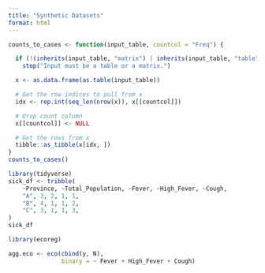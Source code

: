 ```yaml
---
title: "Synthetic Datasets"
format: html
---
```


```r
counts_to_cases <- function(input_table, countcol = "Freq") {

  if (!(inherits(input_table, "matrix") | inherits(input_table, "table")))
    stop("Input must be a table or a matrix.")

  x <- as.data.frame(as.table(input_table))

  # Get the row indices to pull from x
  idx <- rep.int(seq_len(nrow(x)), x[[countcol]])

  # Drop count column
  x[[countcol]] <- NULL

  # Get the rows from x
  tibble::as_tibble(x[idx, ])
}
counts_to_cases()
```

```r
library(tidyverse)
sick_df <- tribble(
    ~Province, ~Total_Population, ~Fever, ~High_Fever, ~Cough,
    "A", 3, 2, 1, 1,
    "B", 4, 1, 1, 2,
    "C", 3, 1, 1, 3,
)
sick_df
```

```r
library(ecoreg)
```

```r
agg.eco <- eco(cbind(y, N),
               binary = ~ Fever + High_Fever + Cough)
```